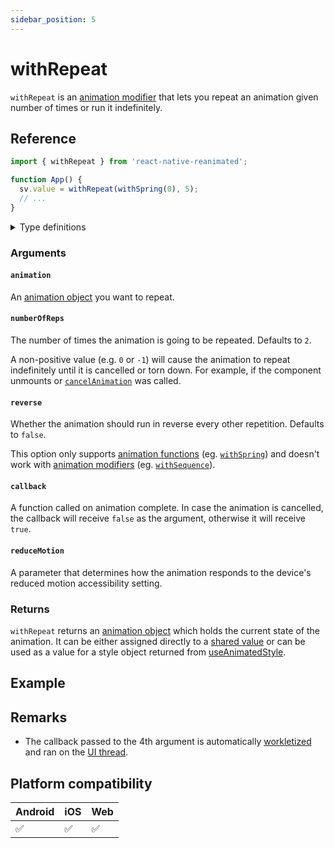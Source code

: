 ```yaml
---
sidebar_position: 5
---
```


# withRepeat

`withRepeat` is an [animation modifier](/docs/fundamentals/glossary#animation-modifier) that lets you repeat an animation given number of times or run it indefinitely.


<InteractiveExample src={RepeatBasicSrc} component={RepeatBasic} />

## Reference

```javascript
import { withRepeat } from 'react-native-reanimated';

function App() {
  sv.value = withRepeat(withSpring(0), 5);
  // ...
}
```

<details>
<summary>Type definitions</summary>

```typescript
type AnimatableValue = number | string | number[];

function withRepeat<T extends AnimatableValue>(
  animation: T,
  numberOfReps?: number,
  reverse?: boolean,
  callback?: (finished?: boolean, current?: AnimatableValue) => void,
  reduceMotion?: ReduceMotion
): T;

enum ReduceMotion {
  System = 'system',
  Always = 'always',
  Never = 'never',
}
```

</details>

### Arguments

#### `animation`

An [animation object](/docs/fundamentals/glossary#animation-object) you want to repeat.

#### `numberOfReps` <Optional />

The number of times the animation is going to be repeated. Defaults to `2`.

A non-positive value (e.g. `0` or `-1`) will cause the animation to repeat indefinitely until it is cancelled or torn down. For example, if the component unmounts or [`cancelAnimation`](/docs/core/cancelAnimation) was called.

#### `reverse` <Optional />

Whether the animation should run in reverse every other repetition. Defaults to `false`.

This option only supports [animation functions](/docs/fundamentals/glossary#animation-function) (eg. [`withSpring`](/docs/animations/withSpring)) and doesn't work with [animation modifiers](/docs/fundamentals/glossary#animation-modifier) (eg. [`withSequence`](/docs/animations/withSequence)).

#### `callback` <Optional />

A function called on animation complete. In case the animation is cancelled, the callback will receive `false` as the argument, otherwise it will receive `true`.

#### `reduceMotion` <Optional />

A parameter that determines how the animation responds to the device's reduced motion accessibility setting.

### Returns

`withRepeat` returns an [animation object](/docs/fundamentals/glossary#animation-object) which holds the current state of the animation. It can be either assigned directly to a [shared value](/docs/fundamentals/glossary#shared-value) or can be used as a value for a style object returned from [useAnimatedStyle](docs/core/useAnimatedStyle).

## Example


<InteractiveExample src={SequenceWobbleSrc} component={SequenceWobble} />

## Remarks

- The callback passed to the 4th argument is automatically [workletized](/docs/fundamentals/glossary#to-workletize) and ran on the [UI thread](/docs/fundamentals/glossary#ui-thread).

## Platform compatibility

<div className="platform-compatibility">

| Android | iOS | Web |
| ------- | --- | --- |
| ✅      | ✅  | ✅  |

</div>
